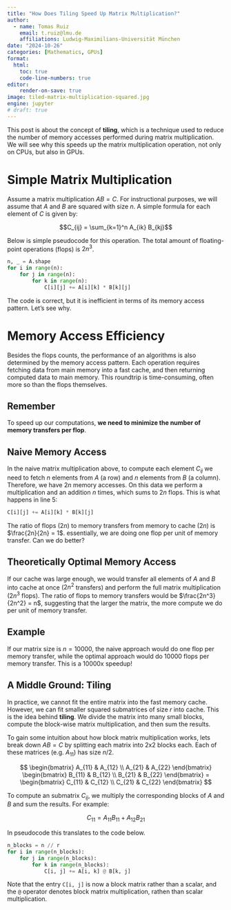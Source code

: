 ```yaml
---
title: "How Does Tiling Speed Up Matrix Multiplication?"
author:
  - name: Tomas Ruiz
    email: t.ruiz@lmu.de
    affiliations: Ludwig-Maximilians-Universität München
date: "2024-10-26"
categories: [Mathematics, GPUs]
format:
  html:
    toc: true
    code-line-numbers: true
editor:
    render-on-save: true
image: tiled-matrix-multiplication-squared.jpg
engine: jupyter
# draft: true
---
```


This post is about the concept of **tiling**, which is a technique used to reduce the number of memory accesses performed during matrix multiplication. We will see why this speeds up the matrix multiplication operation, not only on CPUs, but also in GPUs.

# Simple Matrix Multiplication
Assume a matrix multiplication $AB = C$. For instructional purposes, we will assume that $A$ and $B$ are squared with size $n$. A simple formula for each element of $C$ is given by:

$$C_{ij} = \sum_{k=1}^n A_{ik} B_{kj}$$

Below is simple pseudocode for this operation. The total amount of floating-point operations (flops) is $2n^3$.

```python {#lst-naive-matmul} 
n, _ = A.shape
for i in range(n):
    for j in range(n):
        for k in range(n):
            C[i][j] += A[i][k] * B[k][j]
```

The code is correct, but it is inefficient in terms of its memory access pattern. Let's see why.

# Memory Access Efficiency
Besides the flops counts, the performance of an algorithms is also determined by the memory access pattern. Each operation requires fetching data from main memory into a fast cache, and then returning computed data to main memory. This roundtrip is time-consuming, often more so than the flops themselves. 

::: {.callout-tip}
# Remember
To speed up our computations, **we need to minimize the number of memory transfers per flop**.
:::

## Naive Memory Access
In the naive matrix multiplication above, to compute each element $C_{ij}$ we need to fetch $n$ elements from $A$ (a row) and $n$ elements from $B$ (a column). Therefore, we have $2n$ memory accesses. On this data we perform a multiplication and an addition $n$ times, which sums to $2n$ flops. This is what happens in line 5:

```python
C[i][j] += A[i][k] * B[k][j]
```

The ratio of flops ($2n$) to memory transfers from memory to cache ($2n$) is $\frac{2n}{2n} = 1$. essentially, we are doing one flop per unit of memory transfer. Can we do better?

## Theoretically Optimal Memory Access
If our cache was large enough, we would transfer all elements of $A$ and $B$ into cache at once ($2n^2$ transfers) and perform the full matrix multiplication ($2n^3$ flops). The ratio of flops to memory transfers would be $\frac{2n^3}{2n^2} = n$, suggesting that the larger the matrix, the more compute we do per unit of memory transfer.

::: {.callout-note}
# Example
If our matrix size is $n=10000$, the naive approach would do one flop per memory transfer, while the optimal approach would do 10000 flops per memory transfer. This is a 10000x speedup!
:::

## A Middle Ground: Tiling
In practice, we cannot fit the entire matrix into the fast memory cache. However, we can fit smaller squared submatrices of size $r$ into cache. This is the idea behind **tiling**. We divide the matrix into many small blocks, compute the block-wise matrix multiplication, and then sum the results.

To gain some intuition about how block matrix multiplication works, lets break down $AB = C$ by splitting each matrix into 2x2 blocks each. Each of these matrices (e.g. $A_{11}$) has size $n/2$.

$$
\begin{bmatrix}
A_{11} & A_{12} \\
A_{21} & A_{22}
\end{bmatrix}
\begin{bmatrix}
B_{11} & B_{12} \\
B_{21} & B_{22}
\end{bmatrix} = 
\begin{bmatrix}
C_{11} & C_{12} \\
C_{21} & C_{22}
\end{bmatrix}
$$

To compute an submatrix $C_{ij}$, we multiply the corresponding blocks of $A$ and $B$ and sum the results. For example:

$$
C_{11} = A_{11}B_{11} + A_{12}B_{21}
$$

In pseudocode this translates to the code below.

```python
n_blocks = n // r
for i in range(n_blocks):
    for j in range(n_blocks):
        for k in range(n_blocks):
            C[i, j] += A[i, k] @ B[k, j]
```

::: {.callout-warning}
Note that the entry `C[i, j]` is now a block matrix rather than a scalar, and the `@` operator denotes block matrix multiplication, rathen than scalar multiplication.
:::

